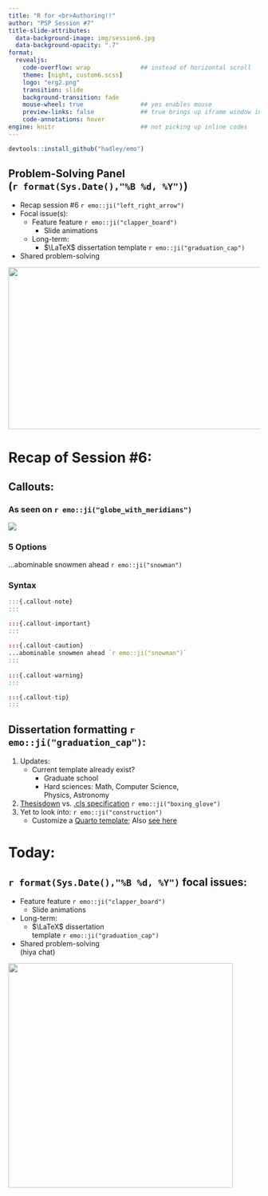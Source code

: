 ```yaml
---
title: "R for <br>Authoring!!"
author: "PSP Session #7"
title-slide-attributes: 
  data-background-image: img/session6.jpg
  data-background-opacity: ".7"
format:
  revealjs:
    code-overflow: wrap              ## instead of horizontal scroll
    theme: [night, custom6.scss]
    logo: "erg2.png"
    transition: slide
    background-transition: fade
    mouse-wheel: true                ## yes enables mouse
    preview-links: false             ## true brings up iframe window instead of "site"
    code-annotations: hover 
engine: knitr                        ## not picking up inline codes
---
```


```r
devtools::install_github("hadley/emo")
```

## Problem-Solving Panel <br>(`r format(Sys.Date(),"%B %d, %Y")`)

::: {layout="[80,20]"}
::: first-column
-   Recap session #6 `r emo::ji("left_right_arrow")`
-   Focal issue(s):
    -   Feature feature `r emo::ji("clapper_board")`
        -   Slide animations
    -   Long-term:
        -   $\LaTeX$ dissertation template `r emo::ji("graduation_cap")`
-   Shared problem-solving
:::

::: second-column
:::
:::

![](img/title6.JPG){.absolute top="170" right="0" width="550" height="325"}

# Recap of Session #6:

## Callouts:

:::: panel-tabset
### As seen on `r emo::ji("globe_with_meridians")`

[![](img/warning.jpg)](https://quarto.org/docs/presentations/revealjs/advanced.html#slide-controls)


### 5 Options 

:::: {layout-ncol=2}

:::{.callout-note}

:::

:::{.callout-warning}

:::

:::{.callout-important}

:::

:::{.callout-tip}
:::

:::{.callout-caution}
...abominable snowmen ahead `r emo::ji("snowman")`  
:::

::::

### Syntax
```r
:::{.callout-note}
:::

:::{.callout-important}
:::
  
:::{.callout-caution}
...abominable snowmen ahead `r emo::ji("snowman")`
:::
  
:::{.callout-warning}
:::

:::{.callout-tip}
:::

```
::::

## Dissertation formatting `r emo::ji("graduation_cap")`:

1. Updates:
    + Current template already exist?
        + Graduate school
        + Hard sciences: Math, Computer Science, <br>Physics, Astronomy
2. [Thesisdown](https://github.com/ismayc/thesisdown) vs. [.cls specification](https://tysonbarrett.com/jekyll/update/2018/02/11/r_dissertation/) `r emo::ji("boxing_glove")`
3. Yet to look into: `r emo::ji("construction")`
    + Customize a [Quarto template](https://quarto.org/docs/extensions/formats.html); Also [see here](https://quarto.org/docs/authoring/front-matter.html)

# Today:

## `r format(Sys.Date(),"%B %d, %Y")` focal issues:

-   Feature feature `r emo::ji("clapper_board")`
    -   Slide animations
-   Long-term:
    -   $\LaTeX$ dissertation <br>template `r emo::ji("graduation_cap")`
+ Shared problem-solving <br>(hiya chat)

        
![](https://media.istockphoto.com/id/540720716/vector/blue-yeti-funny-yeti.jpg?s=612x612&w=0&k=20&c=W5l74_eHFnnHxuaQsLTqF1i76P081v1wOQC06sPHpcs=){.absolute top="125" right="10" height="450"}


